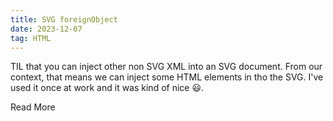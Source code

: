 ```yaml
---
title: SVG foreignObject
date: 2023-12-07
tag: HTML
---
```


TIL that you can inject other non SVG XML into an SVG document. From our context, 
that means we can inject some HTML elements in tho the SVG. I've used it once at work
and it was kind of nice 😃.

<TextLink href="https://developer.mozilla.org/en-US/docs/Web/SVG/Element/foreignObject">Read More</TextLink>
